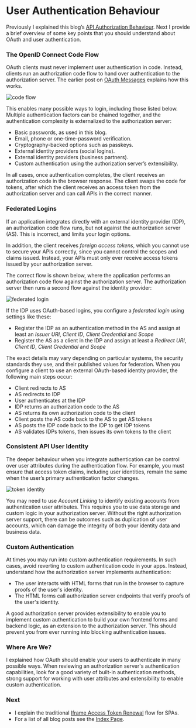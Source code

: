 # User Authentication Behaviour

Previously I explained this blog’s <a href='api-authorization-design.mdx'>API Authorization Behaviour</a>. Next I provide a brief overview of some key points that you should understand about OAuth and user authentication.

### The OpenID Connect Code Flow

OAuth clients must never implement user authentication in code. Instead, clients run an authorization code flow to hand over authentication to the authorization server. The earlier post on <a href='basicspa-oauthworkflow.mdx'>OAuth Messages</a> explains how this works.

![code flow](../images/140/code-flow.jpg?v=20240822)

This enables many possible ways to login, including those listed below. Multiple authentication factors can be chained together, and the authentication complexity is externalized to the authorization server:

- Basic passwords, as used in this blog.
- Email, phone or one-time-password verification.
- Cryptography-backed options such as passkeys.
- External identity providers (social logins).
- External identity providers (business partners).
- Custom authentication using the authorization server’s extensibility.

In all cases, once authentication completes, the client receives an authorization code in the browser response. The client swaps the code for tokens, after which the client receives an access token from the authorization server and can call APIs in the correct manner.

### Federated Logins

If an application integrates directly with an external identity provider (IDP), an authorization code flow runs, but not against the authorization server (AS). This is incorrect, and limits your login options.

In addition, the client receives *foreign access tokens*, which you cannot use to secure your APIs correctly, since you cannot control the scopes and claims issued. Instead, your APIs must only ever receive access tokens issued by your authorization server.

The correct flow is shown below, where the application performs an authorization code flow against the authorization server. The authorization server then runs a second flow against the identity provider:

![federated login](../images/140/federated-login.jpg)

If the IDP uses OAuth-based logins, you configure a *federated login* using settings like these:

- Register the IDP as an authentication method in the AS and assign at least an *Issuer URI*, *Client ID*, *Client Credential* and *Scope*
- Register the AS as a client in the IDP and assign at least a *Redirect URI*, *Client ID*, *Client Credential* and *Scope*

The exact details may vary depending on particular systems, the security standards they use, and their published values for federation. When you configure a client to use an external OAuth-based identity provider, the following main steps occur:

- Client redirects to AS
- AS redirects to IDP
- User authenticates at the IDP
- IDP returns an authorization code to the AS
- AS returns its own authorization code to the client
- Client posts the AS code back to the AS to get AS tokens
- AS posts the IDP code back to the IDP to get IDP tokens
- AS validates IDPs tokens, then issues its own tokens to the client

### Consistent API User Identity

The deeper behaviour when you integrate authentication can be control over user attributes during the authentication flow. For example, you must ensure that access token claims, including user identities, remain the same when the user’s primary authentication factor changes.

![token identity](../images/140/token-identity.jpg)

You may need to use *Account Linking* to identify existing accounts from authentication user attributes. This requires you to use data storage and custom logic in your authorization server. Without the right authorization server support, there can be outcomes such as duplication of user accounts, which can damage the integrity of both your identity data and business data.

### Custom Authentication

At times you may run into custom authentication requirements. In such cases, avoid reverting to custom authentication code in your apps. Instead, understand how the authorization server implements authentication:

- The user interacts with HTML forms that run in the browser to capture proofs of the user's identity.
- The HTML forms call authorization server endpoints that verify proofs of the user's identity.

A good authorization server provides extensibility to enable you to implement custom authentication to build your own frontend forms and backend logic, as an extension to the authorization server. This should prevent you from ever running into blocking authentication issues.

### Where Are We?

I explained how OAuth should enable your users to authenticate in many possible ways. When reviewing an authorization server's authentication capabilities, look for a good variety of built-in authentication methods, strong support for working with user attributes and extensibility to enable custom authentication.

### Next

- I explain the traditional <a href='user-sessions-and-token-renewal.mdx'>Iframe Access Token Renewal</a> flow for SPAs.
- For a list of all blog posts see the <a href='index.mdx'>Index Page</a>.
